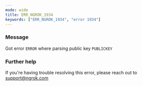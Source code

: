 ```yaml
---
mode: wide
title: ERR_NGROK_1934
keywords: ["ERR_NGROK_1934", "error 1934"]
---
```



### Message

Got error `ERROR` where parsing public key `PUBLICKEY`

<ErrorDetails />

### Further help

If you're having trouble resolving this error, please reach out to [support@ngrok.com](mailto:support@ngrok.com?subject=Help%20with%20ERR_NGROK_1934)
